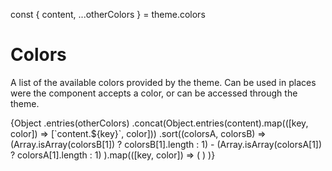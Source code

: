 const {
  content,
  ...otherColors
} = theme.colors

<Meta title='Theme/ Colors' />

# Colors
A list of the available colors provided by the theme.
Can be used in places were the component accepts a color,
or can be accessed through the theme.

<ColorPalette>
  {Object
    .entries(otherColors)
    .concat(Object.entries(content).map(([key, color]) => [`content.${key}`, color]))
    .sort((colorsA, colorsB) => 
      (Array.isArray(colorsB[1]) ? colorsB[1].length : 1) -
      (Array.isArray(colorsA[1]) ? colorsA[1].length : 1)
    ).map(([key, color]) => (
      <ColorItem 
        key={key}
        title={`theme.colors.${key}`} 
        subtitle={key}
        colors={Array.isArray(color) ? color  : [color]}
      />
    )
  )}
</ColorPalette>